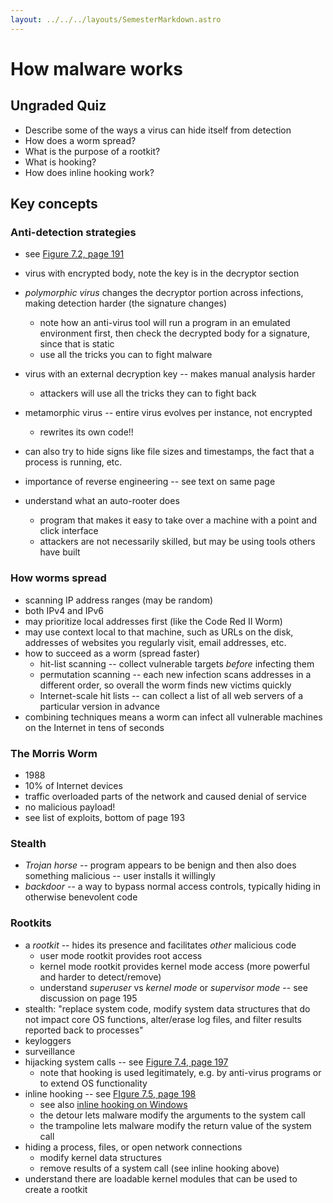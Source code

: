 ```yaml
---
layout: ../../../layouts/SemesterMarkdown.astro
---
```


# How malware works

## Ungraded Quiz

- Describe some of the ways a virus can hide itself from detection
- How does a worm spread?
- What is the purpose of a rootkit?
- What is hooking?
- How does inline hooking work?

## Key concepts

### Anti-detection strategies

- see [Figure 7.2, page 191](https://people.scs.carleton.ca/~paulv/toolsjewels/TJrev1/ch7-rev1.pdf)
- virus with encrypted body, note the key is in the decryptor section
- _polymorphic virus_ changes the decryptor portion across infections, making detection harder (the signature changes)
  - note how an anti-virus tool will run a program in an emulated environment first, then check the decrypted body for a signature, since that is static
  - use all the tricks you can to fight malware
- virus with an external decryption key -- makes manual analysis harder
  - attackers will use all the tricks they can to fight back
- metamorphic virus -- entire virus evolves per instance, not encrypted
  - rewrites its own code!!
- can also try to hide signs like file sizes and timestamps, the fact that a process is running, etc.

- importance of reverse engineering -- see text on same page
- understand what an auto-rooter does
  - program that makes it easy to take over a machine with a point and click interface
  - attackers are not necessarily skilled, but may be using tools others have built

### How worms spread

- scanning IP address ranges (may be random)
- both IPv4 and IPv6
- may prioritize local addresses first (like the Code Red II Worm)
- may use context local to that machine, such as URLs on the disk, addresses of websites you regularly visit, email addresses, etc.
- how to succeed as a worm (spread faster)
  - hit-list scanning -- collect vulnerable targets _before_ infecting them
  - permutation scanning -- each new infection scans addresses in a different order, so overall the worm finds new victims quickly
  - Internet-scale hit lists -- can collect a list of all web servers of a particular version in advance
- combining techniques means a worm can infect all vulnerable machines on the Internet in tens of seconds

### The Morris Worm

- 1988
- 10% of Internet devices
- traffic overloaded parts of the network and caused denial of service
- no malicious payload!
- see list of exploits, bottom of page 193

### Stealth

- _Trojan horse_ -- program appears to be benign and then also does something malicious -- user installs it willingly
- _backdoor_ -- a way to bypass normal access controls, typically hiding in otherwise benevolent code

### Rootkits

- a _rootkit_ -- hides its presence and facilitates _other_ malicious code
  - user mode rootkit provides root access
  - kernel mode rootkit provides kernel mode access (more powerful and harder to detect/remove)
  - understand _superuser_ vs _kernel mode_ or _supervisor mode_ -- see discussion on page 195
- stealth: "replace system code, modify system data structures that do not impact core OS functions, alter/erase log files, and filter results reported back to processes"
- keyloggers
- surveillance
- hijacking system calls -- see [Figure 7.4, page 197](https://people.scs.carleton.ca/~paulv/toolsjewels/TJrev1/ch7-rev1.pdf)
  - note that hooking is used legitimately, e.g. by anti-virus programs or to extend OS functionality
- inline hooking -- see [FIgure 7.5, page 198](https://people.scs.carleton.ca/~paulv/toolsjewels/TJrev1/ch7-rev1.pdf)
  - see also [inline hooking on Windows](https://library.mosse-institute.com/articles/2022/05/malware-injection-techniques-api-hooking-techniques/malware-injection-techniques-api-hooking-techniques.html)
  - the detour lets malware modify the arguments to the system call
  - the trampoline lets malware modify the return value of the system call
- hiding a process, files, or open network connections
  - modify kernel data structures
  - remove results of a system call (see inline hooking above)
- understand there are loadable kernel modules that can be used to create a rootkit
